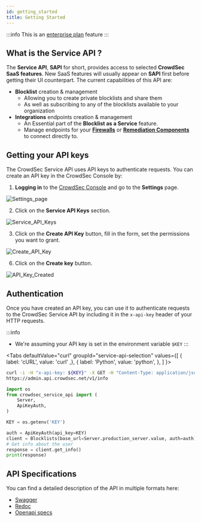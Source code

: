 ```yaml
---
id: getting_started
title: Getting Started
---
```



:::info
This is an [enterprise plan](https://www.crowdsec.net/pricing) feature
:::

## What is the Service API ?

The **Service API**, **SAPI** for short, provides access to selected **CrowdSec SaaS features**.
New SaaS features will usually appear on **SAPI** first before getting their UI counterpart.
The current capabilities of this API are:

-  **Blocklist** creation & management
   -  Allowing you to create private blocklists and share them 
   -  As well as subscribing to any of the blocklists available to your organization
-  **Integrations** endpoints creation & management
   -  An Essential part of the **Blocklist as a Service** feature.
   -  Manage endpoints for your [**Firewalls**](/u/integrations/intro) or [**Remediation Components**](/u/bouncers/intro) to connect directly to.

## Getting your API keys

The CrowdSec Service API uses API keys to authenticate requests. You can create an API key in the CrowdSec Console by:

1. **Logging in** to the [CrowdSec Console](https://app.crowdsec.net/) and go to the **Settings** page.

![Settings_page](/img/console/settings/main.png)

2. Click on the **Service API Keys** section.

![Service_API_Keys](/img/console/settings/sapi_keys.png)

3. Click on the **Create API Key** button, fill in the form, set the permissions you want to grant.

![Create_API_Key](/img/console/settings/sapi_create_key.png)

6. Click on the **Create key** button.

![API_Key_Created](/img/console/settings/sapi_key_created.png)


## Authentication

Once you have created an API key, you can use it to authenticate requests to the CrowdSec Service API by including it in the `x-api-key` header of your HTTP requests.

:::info
 - We're assuming your API key is set in the environment variable `$KEY`
:::

<Tabs
  defaultValue="curl"
  groupId="service-api-selection"
  values={[
    { label: 'cURL', value: 'curl' ,},
    { label: 'Python', value: 'python', },
  ]
}>
<TabItem value="curl">

```bash
curl -i -H "x-api-key: ${KEY}" -X GET -H "Content-Type: application/json" \
https://admin.api.crowdsec.net/v1/info 
```

</TabItem>
<TabItem value="python">

```python
import os
from crowdsec_service_api import (
    Server,
    ApiKeyAuth,
)

KEY = os.getenv('KEY')

auth = ApiKeyAuth(api_key=KEY)
client = Blocklists(base_url=Server.production_server.value, auth=auth)
# Get info about the user
response = client.get_info()
print(response)
```

</TabItem>
</Tabs>


## API Specifications

You can find a detailed description of the API in multiple formats here:

 - [Swagger](https://admin.api.crowdsec.net/v1/docs#/)
 - [Redoc](https://admin.api.crowdsec.net/v1/redoc)
 - [Openapi specs](https://admin.api.crowdsec.net/v1/openapi.json)




